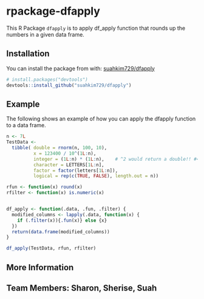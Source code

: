 # rpackage-dfapply
This R Package `dfapply` is to apply df_apply function that rounds up the numbers in a given data frame.


## Installation
You can install the package from with: [suahkim729/dfapply](https://github.com/suahkim729/dfapply)
```r
# install.packages("devtools")
devtools::install_github("suahkim729/dfapply")
```

## Example
The following shows an example of how you can apply the dfapply function to a data frame.
```r
n <- 7L
TestData <-
  tibble( double = rnorm(n, 100, 10),
          x = 123400 / 10^(1L:n),
          integer = (1L:n) * (1L:n),    # ^2 would return a double!! #<<
          character = LETTERS[1L:n],
          factor = factor(letters[1L:n]),
          logical = rep(c(TRUE, FALSE), length.out = n))

rfun <- function(x) round(x)
rfilter <- function(x) is.numeric(x)


df_apply <- function(.data, .fun, .filter) {
  modified_columns <- lapply(.data, function(x) {
    if (.filter(x)){.fun(x)} else {x}
  })
  return(data.frame(modified_columns))
}

df_apply(TestData, rfun, rfilter)
```
## More Information


## Team Members: Sharon, Sherise, Suah
